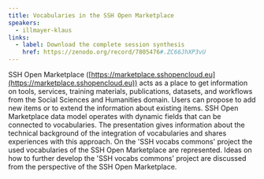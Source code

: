 ```yaml
---
title: Vocabularies in the SSH Open Marketplace
speakers:
  - illmayer-klaus
links:
  - label: Download the complete session synthesis
    href: https://zenodo.org/record/7805476#.ZC66JhXP3vU
---
```

SSH Open Marketplace ([https://marketplace.sshopencloud.eu](https://marketplace.sshopencloud.eu)) acts as a place to get information on tools, services, training materials, publications, datasets, and workflows from the Social Sciences and Humanities domain. Users can propose to add new items or to extend the information about existing items. SSH Open Marketplace data model operates with dynamic fields that can be connected to vocabularies. The presentation gives information about the technical background of the integration of vocabularies and shares experiences with this approach. On the 'SSH vocabs commons' project the used vocabularies of the SSH Open Marketplace are represented. Ideas on how to further develop the 'SSH vocabs commons' project are discussed from the perspective of the SSH Open Marketplace.

